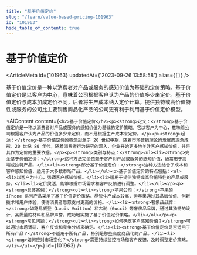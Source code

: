 ```yaml
---
title: "基于价值定价"
slug: "/learn/value-based-pricing-101963"
id: "101963"
hide_table_of_contents: true
---
```



# 基于价值定价

<ArticleMeta id={101963} updatedAt={'2023-09-26 13:58:58'} alias={`[]`} />
<div className='border-solid border-b border-t-0 my-4 border-[var(--ifm-color-gray-300)]' />

基于价值定价是一种以消费者对产品或服务的感知价值为基础的定价策略。基于价值定价是以客户为中心，意味着公司根据客户认为产品的价值多少来定价。基于价值定价与成本加成定价不同，后者将生产成本纳入定价计算。提供独特或高价值特性或服务的公司比主要销售商品化产品的公司更有利于利用基于价值定价模型。

<AIContent content={`<h2>基于价值定价</h2><p><strong>定义：</strong>基于价值定价是一种以消费者对产品或服务的感知价值为基础的定价策略。它以客户为中心，意味着公司根据客户认为产品的价值多少来定价，而不是根据生产成本来定价。</p><p><strong>起源：</strong>基于价值定价的概念起源于 20 世纪中期，随着市场营销理论的发展而逐渐成形。20 世纪 80 年代，随着消费者行为研究的深入，企业开始更多地关注客户感知价值，并将其作为定价的重要依据。</p><p><strong>类别与特点：</strong><ul><li><strong>完全基于价值定价：</strong>这种方法完全依赖于客户对产品或服务的感知价值，通常用于高端或独特产品。</li><li><strong>部分基于价值定价：</strong>这种方法结合了成本和客户感知价值，适用于大多数市场产品。</li></ul><p>基于价值定价的特点包括：<ul><li>以客户为中心，强调客户感知价值。</li><li>适用于提供独特或高价值特性的产品或服务。</li><li>定价灵活，能够根据市场需求和客户反馈进行调整。</li></ul></p><p><strong>具体案例：</strong><ol><li><strong>苹果公司：</strong>苹果的 iPhone 系列产品采用了基于价值定价策略。尽管生产成本较高，但苹果通过其品牌价值、创新技术和用户体验，使得消费者愿意支付更高的价格。</li><li><strong>奢侈品品牌：</strong>如路易威登（Louis Vuitton）和古驰（Gucci）等奢侈品品牌，通过其独特的设计、高质量的材料和品牌声誉，成功地实施了基于价值定价策略。</li></ol></p><p><strong>常见问题：</strong><ul><li><strong>如何确定客户感知价值？</strong>可以通过市场调研、客户反馈和竞争分析来确定。</li><li><strong>基于价值定价是否适用于所有产品？</strong>不适用于所有产品，特别是那些高度商品化的产品。</li><li><strong>如何应对市场变化？</strong>需要持续监控市场和客户反馈，及时调整定价策略。</li></ul></p>`} id={101963} />
